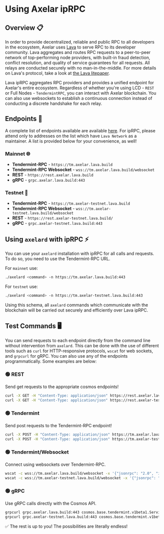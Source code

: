 # Using Axelar ipRPC

## Overview  📋

In order to provide decentralized, reliable and public RPC to all developers in the ecosystem, Axelar uses [Lava](https://www.lavanet.xyz/?utm_source=axelar-iprpc-dev-tutorial&utm_medium=axelar-docs&utm_campaign=axelar-iprpc-dev) to serve RPC to its developer community. Lava aggregates and routes RPC requests to a peer-to-peer network of top-performing node providers, with built-in fraud detection, conflict resolution, and quality of service guarantees for all requests. All relays are conducted securely with no man-in-the-middle. For more details on Lava's protocol, take a look at [the Lava litepaper](https://docs.lavanet.xyz/axelar/).

Lava ipRPC aggregates RPC providers and provides a unified endpoint for Axelar's entire ecosystem. Regardless of whether you're using LCD - `REST` or Full Nodes - `TendermintRPC`, you can interact with Axelar blockchain. You can also use websockets to establish a continuous connection instead of conducting a discrete handshake for each relay.


## Endpoints 🔗

A complete list of endpoints available are available [here](https://docs.lavanet.xyz/). For ipRPC, please attend only to addresses on the list which have `Lava Network` as a maintainer. A list is provided below for your convenience, as well!

### Mainnet 🌐

- **Tendermint-RPC** - `https://tm.axelar.lava.build`
- **Tendermint-RPC Websocket** - `wss://tm.axelar.lava.build/websocket`
- **REST** - `https://rest.axelar.lava.build`
- **gRPC** - `grpc.axelar.lava.build:443` 

### Testnet 🧪

- **Tendermint-RPC** - `https://tm.axelar-testnet.lava.build`
- **Tendermint-RPC Websocket** - `wss://tm.axelar-testnet.lava.build/websocket`
- **REST** - `https://rest.axelar-testnet.lava.build/`
- **gRPC** - `grpc.axelar-testnet.lava.build:443`

## Using `axelard` with ipRPC ⚡

You can use your `axelard` installation with ipRPC for all calls and requests. To do so, you need to use the Tendermint-RPC URL.

For `mainnet` use:
```bash
./axelard <command> -n https://tm.axelar.lava.build:443
```

For `testnet` use:
```bash
./axelard <command> -n https://tm.axelar-testnet.lava.build:443
```

Using this schema, all `axelard` commands which communicate with the blockchain will be carried out securely and efficiently over Lava ipRPC.


## Test Commands 🖥️

You can send requests to each endpoint directly from the command line without intervention from `axelard`. This can be done with the use of different tools such as `curl` for HTTP-responsive protocols, `wscat` for web sockets, and `grpcurl` for gRPC. You can also use any of the endpoints programmatically. Some examples are below:


### 🟢 REST
Send get requests to the appropriate cosmos endpoints!

```bash
curl -X GET -H "Content-Type: application/json" https://rest.axelar.lava.build/cosmos/base/tendermint/v1beta1/blocks/latest
curl -X GET -H "Content-Type: application/json" https://rest.axelar-testnet.lava.build/cosmos/base/tendermint/v1beta1/blocks/latest
```

### 🟢 Tendermint
Send post requests to the Tendermint-RPC endpoint!

```bash
curl -X POST -H "Content-Type: application/json" https://tm.axelar.lava.build --data '{"jsonrpc": "2.0", "id": 1, "method": "status", "params": []}'
curl -X POST -H "Content-Type: application/json" https://tm.axelar-testnet.lava.build --data '{"jsonrpc": "2.0", "id": 1, "method": "status", "params": []}'
```

### 🟢 Tendermint/Websocket
Connect using websockets over Tendermint-RPC.

```bash
wscat -c wss://tm.axelar.lava.build/websocket -x '{"jsonrpc": "2.0", "id": 1, "method": "status", "params": []}'
wscat -c wss://tm.axelar-testnet.lava.build/websocket -x '{"jsonrpc": "2.0", "id": 1, "method": "status", "params": []}'
```

### 🟢 gRPC
Use gRPC calls directly with the Cosmos API.

```bash
grpcurl grpc.axelar.lava.build:443 cosmos.base.tendermint.v1beta1.Service/GetLatestBlock
grpcurl grpc.axelar-testnet.lava.build:443 cosmos.base.tendermint.v1beta1.Service/GetLatestBlock
```

✅ The rest is up to you! The possibilities are literally endless!
